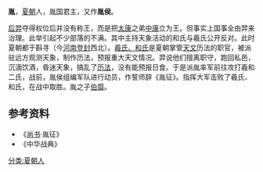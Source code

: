 '''胤'''，[[夏朝|夏朝]]人，胤国君主，又作'''胤侯'''。

[[后羿|后羿]]夺得权位后并没有称王，而是把[[太康|太康]]之弟[[中康|中康]]立为王。但事实上国事全由羿来治理。此举引起不少部落的不满。其中主持天象活动的和氏与羲氏公开反对。此时夏朝都于斟寻（今[[河南|河南]][[登封|登封]]西北）。[[羲和|羲氏、和氏]]是夏朝掌管[[天文|天文]]历法的职官，被派驻远方观测天象，制作历法，预报重大天文情况。羿说他们擅离职守，跑回私邑，沉湎饮酒，昏迷天象，搞乱了[[历法|历法]]，没有能预报日食。于是派胤率军前往攻打羲和二氏，战前，胤侯组编军队进行动员，作誓师辞《胤征》。指挥大军击败了羲氏、和氏，在战中取胜。胤之子[[伯靡|伯靡]]。

==参考资料==
*《[[尚书|尚书]]·胤征》
*《中华战典》
[[分类:夏朝人|分类:夏朝人]]